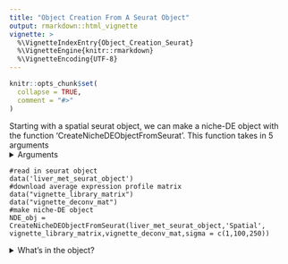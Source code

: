 ```yaml
---
title: "Object Creation From A Seurat Object"
output: rmarkdown::html_vignette
vignette: >
  %\VignetteIndexEntry{Object_Creation_Seurat}
  %\VignetteEngine{knitr::rmarkdown}
  %\VignetteEncoding{UTF-8}
---
```


```r
knitr::opts_chunk$set(
  collapse = TRUE,
  comment = "#>"
)
```


Starting with a spatial seurat object, we can make a niche-DE object with the function 'CreateNicheDEObjectFromSeurat'. This function takes in 5 arguments
<details>
  <summary>Arguments</summary>
  
  + seurat object: A seurat object
  + assay: The assay from which to retrieve the counts matrix. Will be taken from slot 'counts'
  + library mat: The average expression profile matrix calculated from a reference dataset
  + deconv mat: The deconvolution matrix for the spatial dataset
  + sigma: A list of kernel bandwidths to use for effective niche calculation. They should be chosen with the knowledge that the coordinates are scaled such that the median nearest neighbor distance is 100.
  
  </details>

```
#read in seurat object
data('liver_met_seurat_object')
#download average expression profile matrix 
data("vignette_library_matrix")
data("vignette_deconv_mat")
#make niche-DE object
NDE_obj = CreateNicheDEObjectFromSeurat(liver_met_seurat_object,'Spatial',
vignette_library_matrix,vignette_deconv_mat,sigma = c(1,100,250))

```

<details>
  <summary>What's in the object?</summary>

We see that their are 14 slots, 10 of which are populated when making the nicheDE object. Here we will explain what each slot should contain, except for the ones prefixed by niche_DE.

+ counts: The RNA count data of the spatial transcriptomics dataset. The dimension will be #cells/spots by #genes.Genes are filtered out if they do not exist within the scrna-seq reference dataset.
+ coord: The spatial coordinates matrix of the spatial transcriptomics dataset.It is scaled such that the median nearest neighbor distance is 100.
+ sigma: The kernel bandwidth(s) chosen for calculating the effective niche. Recommended values will be discussed shortly.
+ num_cells: A #cells/spots by #cell types matrix indicating the estimated number of cells of each cell type in each spot. 
+ effective_niche: A list whose length is equal to the length of sigma. Each element of the list is a matrix of dimension #cells/spots by #cell types that measures how many of each cell type is in a given cell/spot's neighborhood. For more information, please read the manuscript.
+ ref_expr: The average expression profile matrix. The dimension is #cell types by #genes. Each row gives the average expression of each gene for a given cell type based on the reference dataset supplied.
+ cell_names: The name of each cell. This will be used if the use wants to filter cells via the function 'Filter'
+ gene_names: The gene names.
+ batch_ID: The batch ID for each cell/spot. This will be used when merging objects.
+ spot_distance: 100. Coordinates are scaled so that the distance between a spot and its nearest neighbor is 100.

</details>
